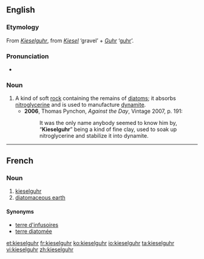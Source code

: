 ==English==
{{wikipedia}}

===Etymology===
From {{etyl|de}} ''[[Kieselguhr]]'', from ''[[Kiesel]]'' ‘gravel’ + ''[[Guhr]]'' ‘[[guhr]]’.

===Pronunciation===
* {{a|UK}} {{IPA|/ˈkiːzəlɡʊə/}}

===Noun===
{{en-noun|-}}

# A kind of soft [[rock]] containing the remains of [[diatom]]s; it absorbs [[nitroglycerine]] and is used to manufacture [[dynamite]].
#* '''2006''', Thomas Pynchon, ''Against the Day'', Vintage 2007, p. 191:
#*: It was the only name anybody seemed to know him by, “'''Kieselguhr'''” being a kind of fine clay, used to soak up nitroglycerine and stabilize it into dynamite.

----
==French==
{{wikipedia|lang=fr}}

===Noun===
{{fr-noun|m}}

# [[#English|kieselguhr]]
# [[diatomaceous earth]]

====Synonyms====
* [[terre d'infusoires]]
* [[terre diatomée]]

[[et:kieselguhr]]
[[fr:kieselguhr]]
[[ko:kieselguhr]]
[[io:kieselguhr]]
[[ta:kieselguhr]]
[[vi:kieselguhr]]
[[zh:kieselguhr]]